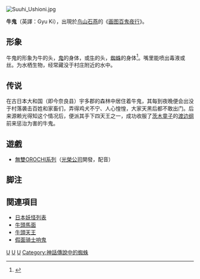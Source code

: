 [[File:Suuhi_Ushioni.jpg|thumbnail]]
{{japanese|japanese=牛鬼|kana=うしおに、ぎゅうき|romaji=ushioni, gyūki}}

'''牛鬼'''（英譯：Gyu Ki），出現於[[鸟山石燕|鸟山石燕]]的《[[画图百鬼夜行|画图百鬼夜行]]》。

== 形象 ==
牛鬼的形象为牛的头，[[鬼_(日本)|鬼]]的身体，或[[牛|牛]]的头，[[蜘蛛|蜘蛛]]的身体<ref name="youkaijiten" >{{Cite book|title=妖怪図巻|author=[[京極夏彦|京極夏彦]]・[[多田克己|多田克己]]編著|year=2000|publisher=[[国書刊行会|国書刊行会]]|isbn=978-4-336-04187-6|pages=161頁|language=ja}}</ref>。嘴里能喷出毒液或丝。为水栖生物，经常藏没于村庄附近的水中。

== 传说 ==
在古日本大和国（即今奈良县）宇多郡的森林中居住着牛鬼，其每到夜晚便会出没于村落袭击百姓和家畜们，弄得鸡犬不宁、人心惶惶，大家天黑后都不敢出门。后来源赖光得知这个情况后，便派其手下四天王之一，成功收服了[[茨木童子|茨木童子]]的[[渡边纲|渡边纲]]前来惩治为害的牛鬼。

== 遊戲 ==
*[[無雙OROCHI系列|無雙OROCHI系列]]（[[光榮公司|光榮公司]]開發，{{link-ja|藤本隆巨集|藤本たかひろ}}配音）

== 脚注 ==
{{reflist|2}}

== 関連項目 ==
*[[日本妖怪列表|日本妖怪列表]]
*[[牛頭馬面|牛頭馬面]]
*[[牛頭天王|牛頭天王]]
*[[假面骑士响鬼|假面骑士响鬼]]
{{Myth-stub}}
{{DEFAULTSORT:うしおに}}
[[Category:怪火|U]]
[[Category:鬼_(日本)|U]]
[[Category:神話傳說中的牛|U]]
[[Category:神話傳說中的蜘蛛|Category:神話傳說中的蜘蛛]]